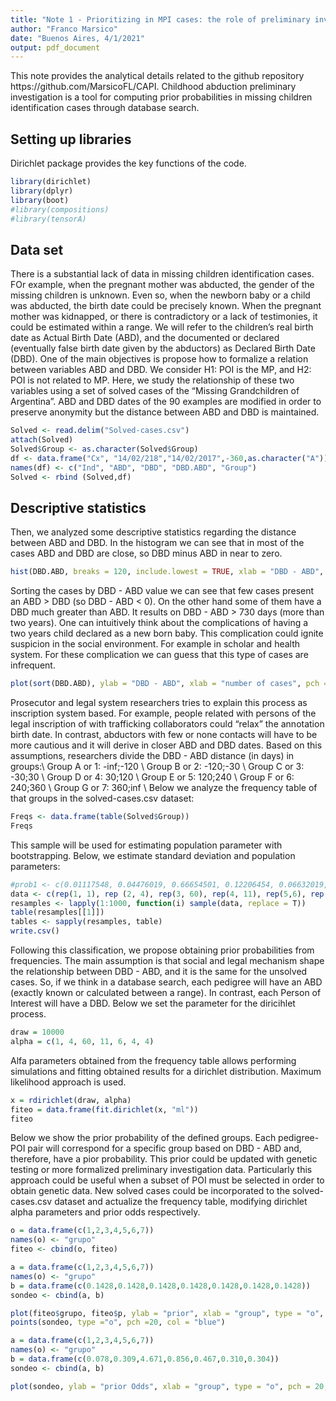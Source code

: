```yaml
---
title: "Note 1 - Prioritizing in MPI cases: the role of preliminary investigation in Database Search"
author: "Franco Marsico"
date: "Buenos Aires, 4/1/2021"
output: pdf_document
---
```


This note provides the analytical details related to the github repository https://github.com/MarsicoFL/CAPI. Childhood abduction preliminary investigation is a tool for computing prior probabilities in missing children identification cases through database search. 

## Setting up libraries
Dirichlet package provides the key functions of the code.

```r
library(dirichlet)
library(dplyr)
library(boot)
#library(compositions)
#library(tensorA)
```

## Data set
There is a substantial lack of data in missing children identification cases. FOr example, when the pregnant mother was abducted, the gender of the missing children is unknown. Even so, when the newborn baby or a child was abducted, the birth date could be precisely known. When the pregnant mother was kidnapped, or there is contradictory or a lack of testimonies, it could be estimated within a range. We will refer to the children's real birth date as Actual Birth Date (ABD), and the documented or declared (eventually false birth date given by the abductors) as Declared Birth Date (DBD). One of the main objectives is propose how to formalize a relation between variables ABD and DBD. We consider H1: POI is the MP, and H2: POI is not related to MP. 
Here, we study the relationship of these two variables using a set of solved cases of the "Missing Grandchildren of Argentina". ABD and DBD dates of the 90 examples are modified in order to preserve anonymity but the distance between ABD and DBD is maintained.

```r
Solved <- read.delim("Solved-cases.csv")
attach(Solved)
Solved$Group <- as.character(Solved$Group)
df <- data.frame("Cx", "14/02/218","14/02/2017",-360,as.character("A")) # avoiding empty groups.
names(df) <- c("Ind", "ABD", "DBD", "DBD.ABD", "Group")
Solved <- rbind (Solved,df)
```

## Descriptive statistics
Then, we analyzed some descriptive statistics regarding the distance between ABD and DBD. In the histogram we can see that in most of the cases ABD and DBD are close, so DBD minus ABD in near to zero. 

```r
hist(DBD.ABD, breaks = 120, include.lowest = TRUE, xlab = "DBD - ABD", main = "")
```

Sorting the cases by DBD - ABD value we can see that few cases present an ABD > DBD (so DBD - ABD < 0). On the other hand some of them have a DBD much greater than ABD. It results on DBD - ABD > 730 days (more than two years). One can intuitively think about the complications of having a two years child declared as a new born baby. This complication could ignite suspicion in the social environment. For example in scholar and health system. For these complication we can guess that this type of cases are infrequent. 

```r
plot(sort(DBD.ABD), ylab = "DBD - ABD", xlab = "number of cases", pch = 20)
```

Prosecutor and legal system researchers tries to explain this process as inscription system based. For example, people related with persons of the legal inscription of with trafficking collaborators could "relax" the annotation birth date. In contrast, abductors with few or none contacts will have to be more cautious and it will derive in closer ABD and DBD dates. Based on this assumptions, researchers divide the DBD - ABD distance (in days) in groups:\\
Group A or 1: -inf;-120 \\
Group B or 2: -120;-30 \\
Group C or 3: -30;30 \\
Group D or 4: 30;120 \\
Group E or 5: 120;240 \\
Group F or 6: 240;360 \\
Group G or 7: 360;inf \\
Below we analyze the frequency table of that groups in the solved-cases.csv dataset:
```r
Freqs <- data.frame(table(Solved$Group))
Freqs
```

This sample will be used for estimating population parameter with bootstrapping.
Below, we estimate standard deviation and population parameters:
```r
#prob1 <- c(0.01117548, 0.04476019, 0.66654501, 0.12206454, 0.06632019, 0.04450326, 0.04463133)
data <- c(rep(1, 1), rep (2, 4), rep(3, 60), rep(4, 11), rep(5,6), rep(6, 4), rep(7,4))
resamples <- lapply(1:1000, function(i) sample(data, replace = T))
table(resamples[[1]])
tables <- sapply(resamples, table)
write.csv()
```



Following this classification, we propose obtaining prior probabilities from frequencies. The main assumption is that social and legal mechanism shape the relationship between DBD - ABD, and it is the same for the unsolved cases. So, if we think in a database search, each pedigree will have an ABD (exactly known or calculated between a range). In contrast, each Person of Interest will have a DBD. Below we set the parameter for the diricihlet process.
```r
draw = 10000
alpha = c(1, 4, 60, 11, 6, 4, 4)
```

Alfa parameters obtained from the frequency table allows performing simulations and fitting obtained results for a dirichlet distribution. Maximum likelihood approach is used.

```r
x = rdirichlet(draw, alpha)
fiteo = data.frame(fit.dirichlet(x, "ml"))
fiteo
```

Below we show the prior probability of the defined groups. Each pedigree-POI pair will correspond for a specific group based on DBD - ABD and, therefore, have a pior probability. This prior could be updated with genetic testing or more formalized preliminary investigation data. 
Particularly this approach could be useful when a subset of POI must be selected in order to obtain genetic data. 
New solved cases could be incorporated to the solved-cases.csv dataset and actualize the frequency table, modifying dirichlet alpha parameters and prior odds respectively.

```r
o = data.frame(c(1,2,3,4,5,6,7))
names(o) <- "grupo"
fiteo <- cbind(o, fiteo)

a = data.frame(c(1,2,3,4,5,6,7))
names(o) <- "grupo"
b = data.frame(c(0.1428,0.1428,0.1428,0.1428,0.1428,0.1428,0.1428))
sondeo <- cbind(a, b)

plot(fiteo$grupo, fiteo$p, ylab = "prior", xlab = "group", type = "o", pch = 20, col = "red")
points(sondeo, type ="o", pch =20, col = "blue")

```


```r

a = data.frame(c(1,2,3,4,5,6,7))
names(o) <- "grupo"
b = data.frame(c(0.078,0.309,4.671,0.856,0.467,0.310,0.304))
sondeo <- cbind(a, b)

plot(sondeo, ylab = "prior Odds", xlab = "group", type = "o", pch = 20, col = "red")
```
